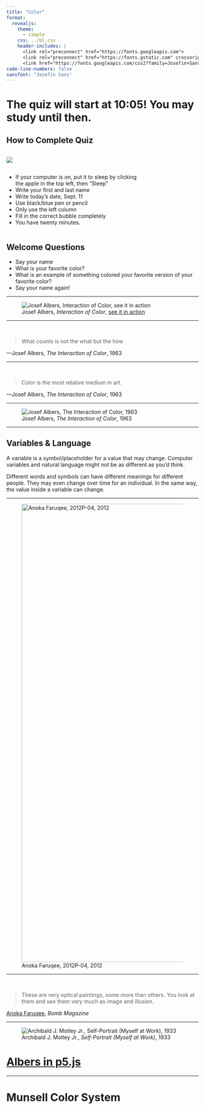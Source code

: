 ```yaml
---
title: "Color"
format:
  revealjs:
    theme: 
      - simple
    css: ../bl.css
    header-includes: |
      <link rel="preconnect" href="https://fonts.googleapis.com">
      <link rel="preconnect" href="https://fonts.gstatic.com" crossorigin>
      <link href="https://fonts.googleapis.com/css2?family=Josefin+Sans:ital,wght@0,100..700;1,100..700&display=swap" rel="stylesheet">
code-line-numbers: false
sansfont: "Josefin Sans"
---
```


# The quiz will start at 10:05! You may study until then. 


## How to Complete Quiz {.smaller}

::: {.column width="30%"}

![](https://brownbagteacher.com/wp-content/uploads/2020/02/BubbledScantron-1024x770.png)

:::

::: {.column width="70%"}

* If your computer is on, put it to sleep by clicking the apple in the top left, then "Sleep"
* Write your first and last name
* Write today's date, Sept. 11
* Use black/blue pen or pencil
* Only use the left column
* Fill in the correct bubble completely
* You have twenty minutes.

:::

## Welcome Questions

* Say your name
* What is your favorite color?
* What is an example of something colored your favorite version of your favorite color?
* Say your name again!

---

![Josef Albers, *Interaction of Color*, [see it in action](https://vimeo.com/420347790)](albers.jpg)

---

<br>

> What counts is not the what but the how

—Josef Albers, *The Interaction of Color*, 1963

---


<br>

> Color is the most relative medium in art. 

—Josef Albers, *The Interaction of Color*, 1963

---

![Josef Albers, *The Interaction of Color*, 1963](https://art287.rarelyasked.com/wp-content/uploads/2022/02/coke.png)


---

## Variables & Language 

A variable is a symbol/placeholder for a value that may change.
Computer variables and natural language might not be as different as you’d think.

Different words and symbols can have different meanings for different people. They may even change over time for an individual. In the same way, the value inside a variable can change.

---

![Anoka Faruqee, 2012P-04, 2012](https://d2mdqraew06hxz.cloudfront.net/_eightHundred/b2012p-04_body.jpg){width="1200"}

---

<br>

>These are very optical paintings, some more than others. You look at them and see them very much as image and illusion.

[Anoka Faruqee](https://faruqeedriscollstudio.com/), *Bomb Magazine*

---

![Archibald J. Motley Jr., *Self-Portrait (Myself at Work)*, 1933](https://archives.nasher.duke.edu/motley/wp-content/uploads/sites/4/2007/10/newtifoifartist.jpg)


# [Albers in p5.js](https://editor.p5js.org/howshekilledit/sketches/nBh-X9o_4)

---

# Munsell Color System


